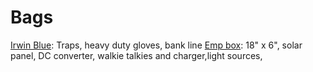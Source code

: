 =Bags=
[[Irwin Blue]]:  Traps, heavy duty gloves, bank line
[[Emp box]]:  18" x 6", solar panel, DC converter, walkie talkies and charger,light sources,  
